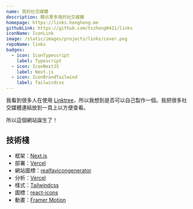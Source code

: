 ```yaml
---
name: 我的社交媒體
description: 顯示更多我的社交媒體
homepage: https://links.honghong.me
githubLink: https://github.com/tszhong0411/links
iconName: IconLink
image: /static/images/projects/links/cover.png
repoName: links
badges:
  - icon: IconTypescript
    label: Typescript
  - icon: IconNextJS
    label: Next.js
  - icon: IconBrandTailwind
    label: Tailwindcss
---
```


我看到很多人在使用 [Linktree](https://linktr.ee/)，所以我想到是否可以自己製作一個。我把很多社交媒體連結放到一頁上以方便查看。

所以這個網站誕生了！

## 技術棧

- 框架：[Next.js](https://nextjs.org/)
- 部署：[Vercel](https://vercel.com)
- 網站圖標：[realfavicongenerator](https://realfavicongenerator.net/)
- 分析：[Vercel](https://vercel.com/)
- 樣式：[Tailwindcss](https://tailwindcss.com)
- 圖標：[react-icons](https://react-icons.github.io/react-icons/)
- 動畫：[Framer Motion](https://www.framer.com/motion/)
